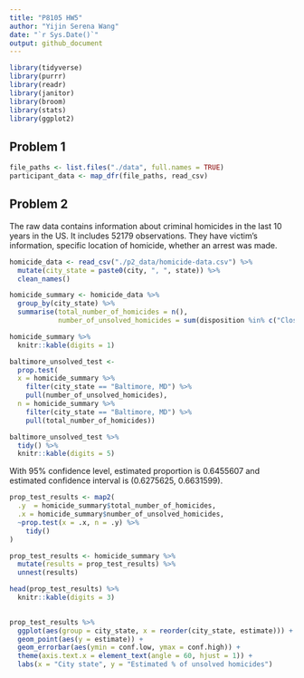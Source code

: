 ```yaml
---
title: "P8105 HW5"
author: "Yijin Serena Wang"
date: "`r Sys.Date()`"
output: github_document
---
```


```r
library(tidyverse)
library(purrr)
library(readr)
library(janitor)
library(broom)
library(stats)
library(ggplot2)
```


## Problem 1
```r
file_paths <- list.files("./data", full.names = TRUE)
participant_data <- map_dfr(file_paths, read_csv)
```
## Problem 2

The raw data contains information about criminal homicides in the last 10 years in the US. It includes 52179 observations. They have victim's information, specific location of homicide, whether an arrest was made.
```r
homicide_data <- read_csv("./p2_data/homicide-data.csv") %>%
  mutate(city_state = paste0(city, ", ", state)) %>%
  clean_names() 
```

```r
homicide_summary <- homicide_data %>%
  group_by(city_state) %>%
  summarise(total_number_of_homicides = n(),
            number_of_unsolved_homicides = sum(disposition %in% c("Closed without arrest", "Open/No arrest"))) 

homicide_summary %>%
  knitr::kable(digits = 1)
```

```r
baltimore_unsolved_test <- 
  prop.test(
  x = homicide_summary %>% 
    filter(city_state == "Baltimore, MD") %>%
    pull(number_of_unsolved_homicides),
  n = homicide_summary %>% 
    filter(city_state == "Baltimore, MD") %>%
    pull(total_number_of_homicides))

baltimore_unsolved_test %>% 
  tidy() %>%
  knitr::kable(digits = 5)
```
With  95% confidence level, estimated proportion is 0.6455607 and estimated confidence interval is (0.6275625, 0.6631599).

```r
prop_test_results <- map2(
  .y  = homicide_summary$total_number_of_homicides,
  .x = homicide_summary$number_of_unsolved_homicides,
  ~prop.test(x = .x, n = .y) %>%
    tidy()
)

prop_test_results <- homicide_summary %>%
  mutate(results = prop_test_results) %>%
  unnest(results)
```

```r
head(prop_test_results) %>%
  knitr::kable(digits = 3)
  
```

```r
prop_test_results %>%
  ggplot(aes(group = city_state, x = reorder(city_state, estimate))) + 
  geom_point(aes(y = estimate)) +
  geom_errorbar(aes(ymin = conf.low, ymax = conf.high)) +
  theme(axis.text.x = element_text(angle = 60, hjust = 1)) +
  labs(x = "City state", y = "Estimated % of unsolved homicides")
  
```

